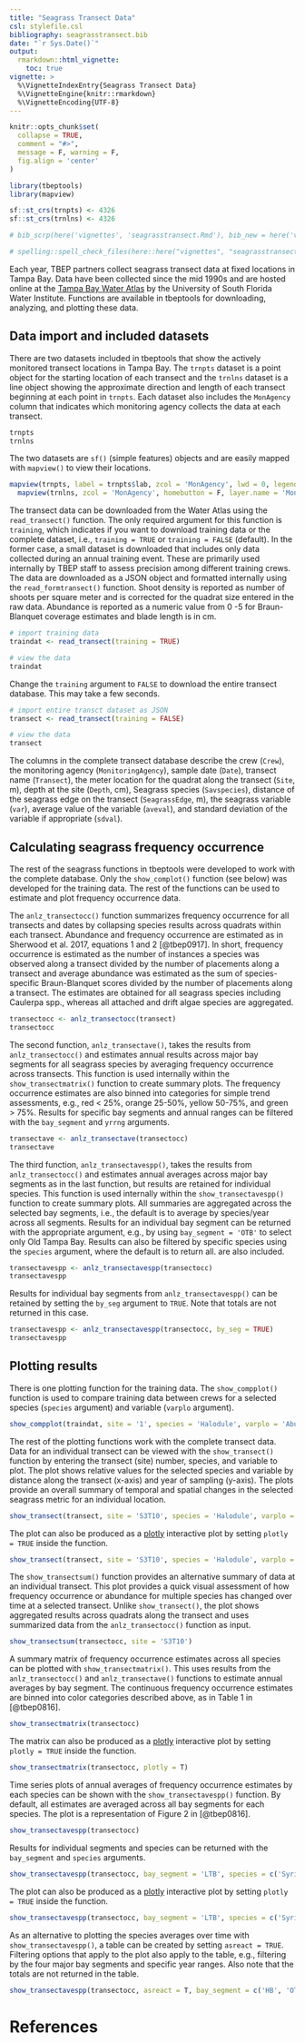 ```yaml
---
title: "Seagrass Transect Data"
csl: stylefile.csl
bibliography: seagrasstransect.bib
date: "`r Sys.Date()`"
output: 
  rmarkdown::html_vignette:
    toc: true
vignette: >
  %\VignetteIndexEntry{Seagrass Transect Data}
  %\VignetteEngine{knitr::rmarkdown}
  %\VignetteEncoding{UTF-8}
---
```


```r
knitr::opts_chunk$set(
  collapse = TRUE,
  comment = "#>",
  message = F, warning = F, 
  fig.align = 'center'
)

library(tbeptools)
library(mapview)

sf::st_crs(trnpts) <- 4326
sf::st_crs(trnlns) <- 4326

# bib_scrp(here('vignettes', 'seagrasstransect.Rmd'), bib_new = here('vignettes', 'seagrasstransect.bib'), ext_bib = 'https://raw.githubusercontent.com/tbep-tech/tbep-refs/master/bibs.bib')

# spelling::spell_check_files(here::here("vignettes", "seagrasstransect.Rmd"))
```

Each year, TBEP partners collect seagrass transect data at fixed locations in Tampa Bay.  Data have been collected since the mid 1990s and are hosted online at the [Tampa Bay Water Atlas](https://www.tampabay.wateratlas.usf.edu/) by the University of South Florida Water Institute.  Functions are available in tbeptools for downloading, analyzing, and plotting these data. 

## Data import and included datasets

There are two datasets included in tbeptools that show the actively monitored transect locations in Tampa Bay.  The `trnpts` dataset is a point object for the starting location of each transect and the `trnlns` dataset is a line object showing the approximate direction and length of each transect beginning at each point in `trnpts`.  Each dataset also includes the `MonAgency` column that indicates which monitoring agency collects the data at each transect. 

```r
trnpts
trnlns
```

The two datasets are `sf()` (simple features) objects and are easily mapped with `mapview()` to view their locations.

```r
mapview(trnpts, label = trnpts$lab, zcol = 'MonAgency', lwd = 0, legend = F, homebutton = F) + 
  mapview(trnlns, zcol = 'MonAgency', homebutton = F, layer.name = 'Monitoring Agency', lwd = 4)
```

The transect data can be downloaded from the Water Atlas using the `read_transect()` function.  The only required argument for this function is `training`, which indicates if you want to download training data or the complete dataset, i.e., `training = TRUE` or `training = FALSE` (default).  In the former case, a small dataset is downloaded that includes only data collected during an annual training event. These are primarily used internally by TBEP staff to assess precision among different training crews. The data are downloaded as a JSON object and formatted internally using the `read_formtransect()` function.  Shoot density is reported as number of shoots per square meter and is corrected for the quadrat size entered in the raw data. Abundance is reported as a numeric value from 0 -5 for Braun-Blanquet coverage estimates and blade length is in cm.  

```r
# import training data
traindat <- read_transect(training = TRUE)

# view the data
traindat
```

Change the `training` argument to `FALSE` to download the entire transect database.  This may take a few seconds.

```r
# import entire transct dataset as JSON
transect <- read_transect(training = FALSE)

# view the data
transect
```

The columns in the complete transect database describe the crew (`Crew`), the monitoring agency (`MonitoringAgency`), sample date (`Date`), transect name (`Transect`), the meter location for the quadrat along the transect (`Site`, m), depth at the site (`Depth`, cm), Seagrass species (`Savspecies`), distance of the seagrass edge on the transect (`SeagrassEdge`, m), the seagrass variable (`var`), average value of the variable (`aveval`), and standard deviation of the variable if appropriate (`sdval`).  

## Calculating seagrass frequency occurrence

The rest of the seagrass functions in tbeptools were developed to work with the complete database.  Only the `show_complot()` function (see below) was developed for the training data.  The rest of the functions can be used to estimate and plot frequency occurrence data.  

The `anlz_transectocc()` function summarizes frequency occurrence for all transects and dates by collapsing species results across quadrats within each transect.  Abundance and frequency occurrence are estimated as in Sherwood et al. 2017, equations 1 and 2 [@tbep0917]. In short, frequency occurrence is estimated as the number of instances a species was observed along a transect divided by the number of placements along a transect and average abundance was estimated as the sum of species-specific Braun-Blanquet scores divided by the number of placements along a transect.  The estimates are obtained for all seagrass species including Caulerpa spp., whereas all attached and drift algae species are aggregated.

```r
transectocc <- anlz_transectocc(transect)
transectocc
```

The second function, `anlz_transectave()`, takes the results from `anlz_transectocc()` and estimates annual results across major bay segments for all seagrass species by averaging frequency occurrence across transects.  This function is used internally within the `show_transectmatrix()` function to create summary plots. The frequency occurrence estimates are also binned into categories for simple trend assessments, e.g., red < 25%, orange 25-50%, yellow 50-75%, and green > 75%.  Results for specific bay segments and annual ranges can be filtered with the `bay_segment` and `yrrng` arguments.

```r
transectave <- anlz_transectave(transectocc)
transectave
```

The third function, `anlz_transectavespp()`, takes the results from `anlz_transectocc()` and estimates annual averages across major bay segments as in the last function, but results are retained for individual species.  This function is used internally within the `show_transectavespp()` function to create summary plots.  All summaries are aggregated across the selected bay segments, i.e., the default is to average by species/year across all segments.  Results for an individual bay segment can be returned with the appropriate argument, e.g., by using `bay_segment = 'OTB'` to select only Old Tampa Bay.  Results can also be filtered by specific species using the `species` argument, where the default is to return all.  \textit{Caulerpa spp.} are also included. 

```r
transectavespp <- anlz_transectavespp(transectocc)
transectavespp
```

Results for individual bay segments from `anlz_transectavespp()` can be retained by setting the `by_seg` argument to `TRUE`.  Note that totals are not returned in this case. 

```r
transectavespp <- anlz_transectavespp(transectocc, by_seg = TRUE)
transectavespp
```

## Plotting results

There is one plotting function for the training data.  The `show_compplot()` function is used to compare training data between crews for a selected species (`species` argument) and variable (`varplo` argument). 

```r
show_compplot(traindat, site = '1', species = 'Halodule', varplo = 'Abundance', base_size = 14)
```

The rest of the plotting functions work with the complete transect data. Data for an individual transect can be viewed with the `show_transect()` function by entering the transect (site) number, species, and variable to plot.  The plot shows relative values for the selected species and variable by distance along the transect (x-axis) and year of sampling (y-axis).  The plots provide an overall summary of temporal and spatial changes in the selected seagrass metric for an individual location.  

```r
show_transect(transect, site = 'S3T10', species = 'Halodule', varplo = 'Abundance')
```

The plot can also be produced as a [plotly](https://plotly.com/r/) interactive plot by setting `plotly = TRUE` inside the function. 

```r
show_transect(transect, site = 'S3T10', species = 'Halodule', varplo = 'Abundance', plotly = T)
```

The `show_transectsum()` function provides an alternative summary of data at an individual transect. This plot provides a quick visual assessment of how frequency occurrence or abundance for multiple species has changed over time at a selected transect.  Unlike `show_transect()`, the plot shows aggregated results across quadrats along the transect and uses summarized data from the `anlz_transectocc()` function as input.  

```r
show_transectsum(transectocc, site = 'S3T10')
```

A summary matrix of frequency occurrence estimates across all species can be plotted with `show_transectmatrix()`.  This uses results from the `anlz_transectocc()` and `anlz_transectave()` functions to estimate annual averages by bay segment.  The continuous frequency occurrence estimates are binned into color categories described above, as in Table 1 in [@tbep0816]. 

```r
show_transectmatrix(transectocc)
```

The matrix can also be produced as a [plotly](https://plotly.com/r/) interactive plot by setting `plotly = TRUE` inside the function. 

```r
show_transectmatrix(transectocc, plotly = T)
```

Time series plots of annual averages of frequency occurrence estimates by each species can be shown with the `show_transectavespp()` function.  By default, all estimates are averaged across all bay segments for each species.  The plot is a representation of Figure 2 in [@tbep0816].

```r
show_transectavespp(transectocc)
```

Results for individual segments and species can be returned with the `bay_segment` and `species` arguments.  

```r
show_transectavespp(transectocc, bay_segment = 'LTB', species = c('Syringodium', 'Thalassia'))
```

The plot can also be produced as a [plotly](https://plotly.com/r/) interactive plot by setting `plotly = TRUE` inside the function. 

```r
show_transectavespp(transectocc, bay_segment = 'LTB', species = c('Syringodium', 'Thalassia'), plotly = T)
```

As an alternative to plotting the species averages over time with `show_transectavespp()`, a table can be created by setting `asreact = TRUE`.  Filtering options that apply to the plot also apply to the table, e.g., filtering by the four major bay segments and specific year ranges.  Also note that the totals are not returned in the table. 

```r
show_transectavespp(transectocc, asreact = T, bay_segment = c('HB', 'OTB', 'MTB', 'LTB'), yrrng = c(2006, 2012))
```

# References
